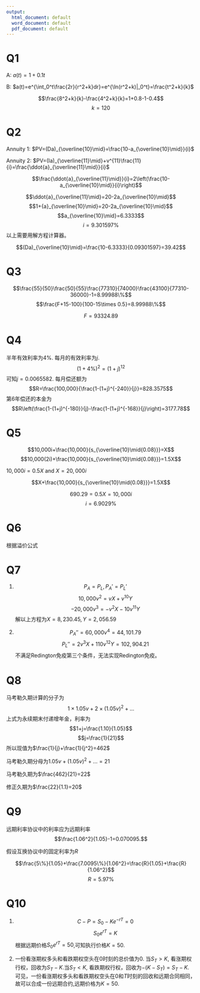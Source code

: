 ```yaml
---
output:
  html_document: default
  word_document: default
  pdf_document: default
---
```

# Q1
A: $a(t)=1+0.1t$

B: $a(t)=e^{\int_0^t\frac{2r}{r^2+k}dr}=e^{\ln(r^2+k)|_0^t}=\frac{t^2+k}{k}$

$$\frac{8^2+k}{k}-\frac{4^2+k}{k}=1+0.8-1-0.4$$
$$k=120$$



# Q2
Annuity 1: $PV=(Da)_{\overline{10}\mid}=\frac{10-a_{\overline{10}\mid}}{i}$

Annuity 2: $PV=(Ia)_{\overline{11}\mid}+v^{11}\frac{11}{i}=\frac{\ddot{a}_{\overline{11}\mid}}{i}$

$$\frac{\ddot{a}_{\overline{11}\mid}}{i}=2\left(\frac{10-a_{\overline{10}\mid}}{i}\right)$$

$$\ddot{a}_{\overline{11}\mid}=20-2a_{\overline{10}\mid}$$
$$1+{a}_{\overline{10}\mid}=20-2a_{\overline{10}\mid}$$
$$a_{\overline{10}\mid}=6.3333$$
$$i=9.301597\%$$
以上需要用解方程计算器。

$$(Da)_{\overline{10}\mid}=\frac{10-6.3333}{0.09301597}=39.42$$

# Q3

$$\frac{55}{50}\frac{50}{55}\frac{77310}{74000}\frac{43100}{77310-36000}-1=8.99988\%$$
$$\frac{F+15-100}{100-15\times 0.5}=8.99988\%$$

$$F=93324.89$$


# Q4

半年有效利率为$4\%$. 每月的有效利率为$j$.
$$(1+4\%)^2=(1+j)^{12}$$
可知$j=0.0065582$.
每月偿还额为
$$R=\frac{100,000}{\frac{1-(1+j)^{-240}}{j}}=828.3575$$
第6年偿还的本金为
$$R\left(\frac{1-(1+j)^{-180}}{j}-\frac{1-(1+j)^{-168}}{j}\right)=3177.78$$

# Q5

$$10,000i+\frac{10,000}{s_{\overline{10}\mid{0.08}}}=X$$
$$10,000(2i)+\frac{10,000}{s_{\overline{10}\mid{0.08}}}=1.5X$$

$10,000i=0.5X$ and $X=20,000i$

$$X+\frac{10,000}{s_{\overline{10}\mid{0.08}}}=1.5X$$

$$690.29=0.5X=10,000i$$
$$i=6.9029\%$$

# Q6

根据溢价公式
\begin{align}
P&=C[1+(g-i)a_{\overline{n}\mid}]\\
&=1000\times\left[1+(0.06-0.05)\times\frac{1-1.05^{-3}}{0.05}\right]\\
&=1027.23
\end{align}

# Q7
(1)
$$P_A=P_L, P_A'=P_L'$$
$$10,000v^2=vX+v^{10}Y$$
$$-20,000v^3=-v^2X-10v^{11}Y$$
解以上方程为$X=8,230.45,Y=2,056.59$

(2)
$$P_A''=60,000v^4=44,101.79$$
$$P_L''=2v^3X+110v^{12}Y=102,904.21$$
不满足Redington免疫第三个条件，无法实现Redington免疫。

# Q8
马考勒久期计算的分子为$$1\times1.05v+2\times(1.05v)^2+\ldots$$
上式为永续期末付递增年金，利率为
$$1+j=\frac{1.10}{1.05}$$
$$j=\frac{1}{21}$$
所以现值为$\frac{1}{j}+\frac{1}{j^2}=462$

马考勒久期分母为$1.05v+(1.05v)^2+\ldots=21$

马考勒久期为$\frac{462}{21}=22$

修正久期为$\frac{22}{1.1}=20$

# Q9

远期利率协议中的利率应为远期利率$$\frac{1.06^2}{1.05}-1=0.070095.$$

假设互换协议中的固定利率为$R$

$$\frac{5\%}{1.05}+\frac{7.0095\%}{1.06^2}=\frac{R}{1.05}+\frac{R}{1.06^2}$$
$$R=5.97\%$$

# Q10
(1)
$$C-P=S_0-Ke^{-rT}=0$$
$$S_0e^{rT}=K$$
根据远期价格$S_0e^{rT}=50$,可知执行价格$K=50.$

(2)
一份看涨期权多头和看跌期权空头在$0$时刻的总价值为$0$.
当$S_T>K$, 看涨期权行权，回收为$S_T-K$.当$S_T<K$, 看跌期权行权，回收为$-(K-S_T)=S_T-K$.
可见，一份看涨期权多头和看跌期权空头在$0$和$T$时刻的回收和远期合同相同，故可以合成一份远期合约,远期价格为$K=50$.

